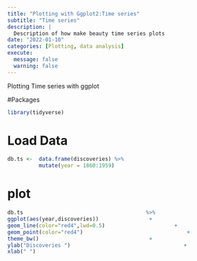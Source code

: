 ```yaml
---
title: "Plotting with Ggplot2:Time series"
subtitle: "Time series"
description: |
  Description of how make beauty time series plots
date: "2022-01-10"
categories: [Plotting, data analysis]
execute:
  message: false
  warning: false
---
```


Plotting Time series with ggplot

#Packages

```r

library(tidyverse)

```

# Load Data

```r

db.ts <-  data.frame(discoveries) %>% 
          mutate(year = 1860:1959)

```

# plot

```r

db.ts                                       %>% 
ggplot(aes(year,discoveries))                +
geom_line(color="red4",lwd=0.5)                      +
geom_point(color="red4")                                 + 
theme_bw()                                   +
ylab("Discoveries ")                                    +
xlab(" ")

```

